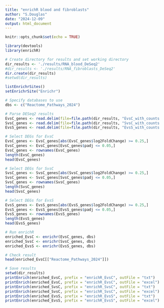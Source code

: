 ```yaml
---
title: "enrichR blood and fibroblasts"
author: "S.Douglas"
date: "2024-12-09"
output: html_document
---
```


```r
knitr::opts_chunk$set(echo = TRUE)
```

```r
library(devtools)
library(enrichR)
```

```r
# Create directory for results and set working directory
dir_results <- './results/RNA_blood_DeSeq2'
#dir_results <- './results/RNA_fibroblasts_DeSeq2'
dir.create(dir_results)
#setwd(dir_results)
```

```r
listEnrichrSites()
setEnrichrSite("Enrichr")
```

```r
# Specify databases to use
dbs <- c("Reactome_Pathways_2024")
```

```r
# Parse DESeq2 results
EvsC_genes <- read.delim(file=file.path(dir_results, "EvsC_with_counts.tsv"))
SvsC_genes <- read.delim(file=file.path(dir_results, "SvsC_with_counts.tsv"))
EvsS_genes <- read.delim(file=file.path(dir_results, "EvsS_with_counts.tsv"))
```

```r
# Select DEGs for EvsC
EvsC_genes <- EvsC_genes[abs(EvsC_genes$log2FoldChange) >= 0.25,]
EvsC_genes <- EvsC_genes[EvsC_genes$padj <= 0.05,]
EvsC_genes <- rownames(EvsC_genes)
length(EvsC_genes)
head(EvsC_genes)
```

```r
# Select DEGs for SvsC
SvsC_genes <- SvsC_genes[abs(SvsC_genes$log2FoldChange) >= 0.25,]
SvsC_genes <- SvsC_genes[SvsC_genes$padj <= 0.05,]
SvsC_genes <- rownames(SvsC_genes)
length(SvsC_genes)
head(SvsC_genes)
```

```r
# Select DEGs for EvsS
EvsS_genes <- EvsS_genes[abs(EvsS_genes$log2FoldChange) >= 0.25,]
EvsS_genes <- EvsS_genes[EvsS_genes$padj <= 0.05,]
EvsS_genes <- rownames(EvsS_genes)
length(EvsS_genes)
head(EvsS_genes)
```

```r
# Run enrichR
enriched_EvsC <- enrichr(EvsC_genes, dbs)
enriched_SvsC <- enrichr(SvsC_genes, dbs)
enriched_EvsS <- enrichr(EvsS_genes, dbs)
```

```r
# Check result
head(enriched_EvsC[["Reactome_Pathways_2024"]])
```

```r
# Save results
setwd(dir_results)
printEnrich(enriched_EvsC, prefix = "enrichR_EvsC", outFile = "txt")
printEnrich(enriched_EvsC, prefix = "enrichR_EvsC", outFile = "excel")
printEnrich(enriched_SvsC, prefix = "enrichR_SvsC", outFile = "txt")
printEnrich(enriched_SvsC, prefix = "enrichR_SvsC", outFile = "excel")
printEnrich(enriched_EvsS, prefix = "enrichR_EvsS", outFile = "txt")
printEnrich(enriched_EvsS, prefix = "enrichR_EvsS", outFile = "excel")
```
